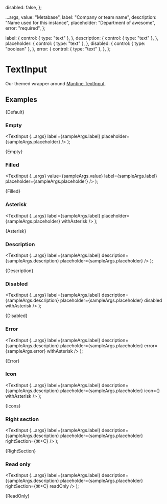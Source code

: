 
  disabled: false,
};

  ...args,
  value: "Metabase",
  label: "Company or team name",
  description: "Name used for this instance",
  placeholder: "Department of awesome",
  error: "required",
};

  label: {
    control: { type: "text" },
  },
  description: {
    control: { type: "text" },
  },
  placeholder: {
    control: { type: "text" },
  },
  disabled: {
    control: { type: "boolean" },
  },
  error: {
    control: { type: "text" },
  },
};

<Meta
  title="Inputs/TextInput"
  component={TextInput}
  args={args}
  argTypes={argTypes}
/>

# TextInput

Our themed wrapper around [Mantine TextInput](https://mantine.dev/core/text-input/).

## Examples


<Canvas>
  <Story name="Default">{Default}</Story>
</Canvas>

### Empty

  <TextInput
    {...args}
    label={sampleArgs.label}
    placeholder={sampleArgs.placeholder}
  />
);

<Canvas>
  <Story name="Empty">{Empty}</Story>
</Canvas>

### Filled

  <TextInput
    {...args}
    value={sampleArgs.value}
    label={sampleArgs.label}
    placeholder={sampleArgs.placeholder}
  />
);

<Canvas>
  <Story name="Filled">{Filled}</Story>
</Canvas>

### Asterisk

  <TextInput
    {...args}
    label={sampleArgs.label}
    placeholder={sampleArgs.placeholder}
    withAsterisk
  />
);

<Canvas>
  <Story name="Asterisk">{Asterisk}</Story>
</Canvas>

### Description

  <TextInput
    {...args}
    label={sampleArgs.label}
    description={sampleArgs.description}
    placeholder={sampleArgs.placeholder}
  />
);

<Canvas>
  <Story name="Description">{Description}</Story>
</Canvas>

### Disabled

  <TextInput
    {...args}
    label={sampleArgs.label}
    description={sampleArgs.description}
    placeholder={sampleArgs.placeholder}
    disabled
    withAsterisk
  />
);

<Canvas>
  <Story name="Disabled">{Disabled}</Story>
</Canvas>

### Error

  <TextInput
    {...args}
    label={sampleArgs.label}
    description={sampleArgs.description}
    placeholder={sampleArgs.placeholder}
    error={sampleArgs.error}
    withAsterisk
  />
);

<Canvas>
  <Story name="Error">{Error}</Story>
</Canvas>

### Icon

  <TextInput
    {...args}
    label={sampleArgs.label}
    description={sampleArgs.description}
    placeholder={sampleArgs.placeholder}
    icon={<Icon name="dashboard" />}
    withAsterisk
  />
);

<Canvas>
  <Story name="Icon">{Icons}</Story>
</Canvas>

### Right section

  <TextInput
    {...args}
    label={sampleArgs.label}
    description={sampleArgs.description}
    placeholder={sampleArgs.placeholder}
    rightSection={<Text color="inherit">⌘+C</Text>}
  />
);

<Canvas>
  <Story name="Right section">{RightSection}</Story>
</Canvas>

### Read only

  <TextInput
    {...args}
    label={sampleArgs.label}
    description={sampleArgs.description}
    placeholder={sampleArgs.placeholder}
    rightSection={<Text color="inherit">⌘+C</Text>}
    readOnly
  />
);

<Canvas>
  <Story name="Raed only">{ReadOnly}</Story>
</Canvas>
